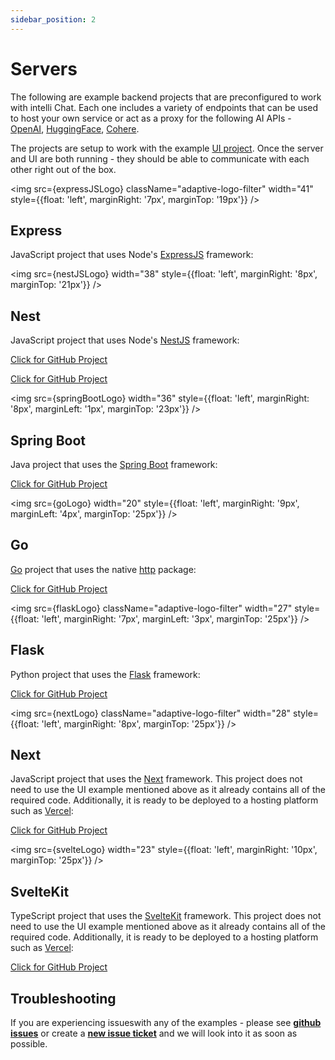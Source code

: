 ```yaml
---
sidebar_position: 2
---
```


# Servers


The following are example backend projects that are preconfigured to work with intelli Chat. Each one includes a variety of endpoints
that can be used to host your own service or act as a proxy for the following AI APIs - [OpenAI](https://openai.com/blog/openai-api),
[HuggingFace](https://huggingface.co/docs/api-inference/index), [Cohere](https://docs.cohere.com/docs).

The projects are setup to work with the example [UI project](https://github.com/OvidijusParsiunas/intelli-chat/tree/main/example-servers/ui).
Once the server and UI are both running - they should be able to communicate with each other right out of the box.

<img
  src={expressJSLogo}
  className="adaptive-logo-filter"
  width="41"
  style={{float: 'left', marginRight: '7px', marginTop: '19px'}}
/>

## Express

JavaScript project that uses Node's [ExpressJS](https://expressjs.com/) framework:

<img src={nestJSLogo} width="38" style={{float: 'left', marginRight: '8px', marginTop: '21px'}} />

## Nest

JavaScript project that uses Node's [NestJS](https://nestjs.com/) framework:

[Click for GitHub Project](https://github.com/OvidijusParsiunas/intelli-chat/tree/main/example-servers/node/nestjs)

[Click for GitHub Project](https://github.com/OvidijusParsiunas/intelli-chat/tree/main/example-servers/node/express)

<img src={springBootLogo} width="36" style={{float: 'left', marginRight: '8px', marginLeft: '1px', marginTop: '23px'}} />

## Spring Boot

Java project that uses the [Spring Boot](https://spring.io/projects/spring-boot) framework:

[Click for GitHub Project](https://github.com/OvidijusParsiunas/intelli-chat/tree/main/example-servers/java/springboot)

<img src={goLogo} width="20" style={{float: 'left', marginRight: '9px', marginLeft: '4px', marginTop: '25px'}} />

## Go

[Go](https://go.dev/) project that uses the native [http](https://pkg.go.dev/net/http) package:

[Click for GitHub Project](https://github.com/OvidijusParsiunas/intelli-chat/tree/main/example-servers/go)

<img
  src={flaskLogo}
  className="adaptive-logo-filter"
  width="27"
  style={{float: 'left', marginRight: '7px', marginLeft: '3px', marginTop: '25px'}}
/>

## Flask

Python project that uses the [Flask](https://flask.palletsprojects.com/en/2.3.x/) framework:

[Click for GitHub Project](https://github.com/OvidijusParsiunas/intelli-chat/tree/main/example-servers/python/flask)

<img
  src={nextLogo}
  className="adaptive-logo-filter"
  width="28"
  style={{float: 'left', marginRight: '8px', marginTop: '25px'}}
/>

## Next

JavaScript project that uses the [Next](https://nextjs.org/) framework. This project does not need to use the UI example mentioned above
as it already contains all of the required code. Additionally, it is ready to be deployed to a hosting platform
such as [Vercel](https://vercel.com/):

[Click for GitHub Project](https://github.com/OvidijusParsiunas/intelli-chat/tree/main/example-servers/nextjs)

<img src={svelteLogo} width="23" style={{float: 'left', marginRight: '10px', marginTop: '25px'}} />

## SvelteKit

TypeScript project that uses the [SvelteKit](https://kit.svelte.dev/) framework. This project does not need to use the UI example mentioned above
as it already contains all of the required code. Additionally, it is ready to be deployed to a hosting platform
such as [Vercel](https://vercel.com/):

[Click for GitHub Project](https://github.com/OvidijusParsiunas/intelli-chat/tree/main/example-servers/sveltekit)

## Troubleshooting

If you are experiencing issueswith any of the examples - please see [**github issues**](https://github.com/OvidijusParsiunas/intelli-chat/issues) or create
a [**new issue ticket**](https://github.com/OvidijusParsiunas/intelli-chat/issues/new) and we will look into
it as soon as possible.
